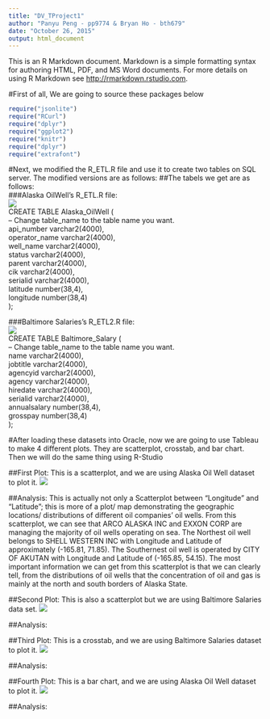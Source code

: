 ```yaml
---
title: "DV_TProject1"
author: "Panyu Peng - pp9774 & Bryan Ho - bth679"
date: "October 26, 2015"
output: html_document
---
```


This is an R Markdown document. Markdown is a simple formatting syntax for authoring HTML, PDF, and MS Word documents. For more details on using R Markdown see <http://rmarkdown.rstudio.com>.

#First of all, We are going to source these packages below
```r
require("jsonlite")
require("RCurl")
require("dplyr")
require("ggplot2")
require("knitr")
require("dplyr")
require("extrafont")
```
  
  
#Next, we modified the R_ETL.R file and use it to create two tables on SQL server. The modified versions are as follows:
##The tabels we get are as follows:  
###Alaska OilWell's R_ETL.R file:  
![](Oil.png)  
CREATE TABLE Alaska_OilWell (  
-- Change table_name to the table name you want.  
 api_number varchar2(4000),  
 operator_name varchar2(4000),  
 well_name varchar2(4000),  
 status varchar2(4000),  
 parent varchar2(4000),  
 cik varchar2(4000),  
 serialid varchar2(4000),  
 latitude number(38,4),  
 longitude number(38,4)  
 );
   
###Baltimore Salaries's R_ETL2.R file:  
![](Baltimore.png)  
CREATE TABLE Baltimore_Salary (  
-- Change table_name to the table name you want.  
 name varchar2(4000),  
 jobtitle varchar2(4000),  
 agencyid varchar2(4000),  
 agency varchar2(4000),  
 hiredate varchar2(4000),  
 serialid varchar2(4000),  
 annualsalary number(38,4),  
 grosspay number(38,4)  
 );  
 
#After loading these datasets into Oracle, now we are going to use Tableau to make 4 different plots. They are scatterplot, crosstab, and bar chart. Then we will do the same thing using R-Studio
  
##First Plot: This is a scatterplot, and we are using Alaska Oil Well dataset to plot it.
![](Alaska_OilWell_Scatterplot.png) 
  
##Analysis: 
This is actually not only a Scatterplot between "Longitude" and "Latitude"; this is more of a plot/ map demonstrating the geographic locations/ distributions of different oil companies' oil wells. From this scatterplot, we can see that ARCO ALASKA INC and EXXON CORP are managing the majority of oil wells operating on sea. The Northest oil well belongs to SHELL WESTERN INC with Longitude and Latitude of approximately (-165.81, 71.85). The Southernest oil well is operated by CITY OF AKUTAN with Longitude and Latitude of (-165.85, 54.15). The most important information we can get from this scatterplot is that we can clearly tell, from the distributions of oil wells that the concentration of oil and gas is mainly at the north and south borders of Alaska State.
  
  
##Second Plot: This is also a scatterplot but we are using Baltimore Salaries data set.
![](Baltimore_Salary_Scatterplot.png)
  
##Analysis: 
  
  
##Third Plot: This is a crosstab, and we are using Baltimore Salaries dataset to plot it.
![](Baltimore_Salaries_Crosstab.png) 
  
##Analysis:  
  
  
##Fourth Plot: This is a bar chart, and we are using Alaska Oil Well dataset to plot it.
![](Alaska_OilWell_BarChart.png)
  
##Analysis:
  
  